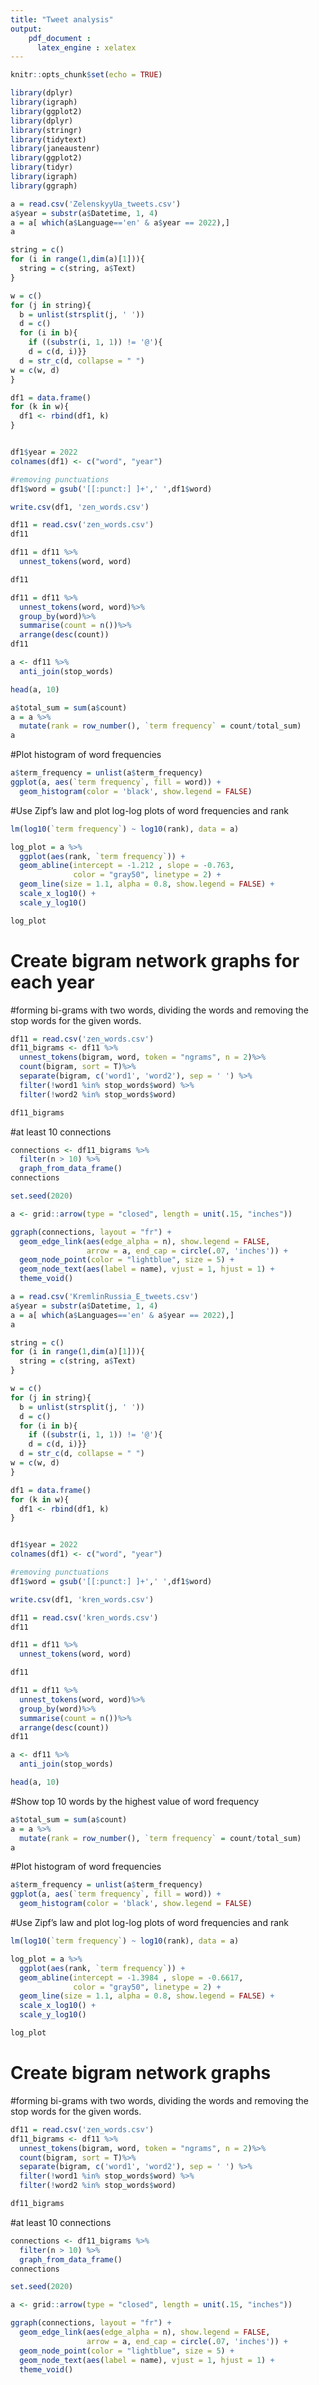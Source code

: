 ```yaml
---
title: "Tweet analysis"
output: 
    pdf_document :
      latex_engine : xelatex
---
```


```r
knitr::opts_chunk$set(echo = TRUE)
```


```r
library(dplyr)
library(igraph)
library(ggplot2)
library(dplyr)
library(stringr)
library(tidytext)
library(janeaustenr)
library(ggplot2)
library(tidyr)
library(igraph)
library(ggraph)
```


```r
a = read.csv('ZelenskyyUa_tweets.csv')
a$year = substr(a$Datetime, 1, 4)
a = a[ which(a$Language=='en' & a$year == 2022),]
a
```

```r

string = c()
for (i in range(1,dim(a)[1])){
  string = c(string, a$Text)
}

w = c()
for (j in string){
  b = unlist(strsplit(j, ' '))
  d = c()
  for (i in b){
    if ((substr(i, 1, 1)) != '@'){
    d = c(d, i)}}
  d = str_c(d, collapse = " ")
w = c(w, d)
}

df1 = data.frame()
for (k in w){
  df1 <- rbind(df1, k)
}


df1$year = 2022
colnames(df1) <- c("word", "year")

#removing punctuations
df1$word = gsub('[[:punct:] ]+',' ',df1$word)

write.csv(df1, 'zen_words.csv')
```


```r
df11 = read.csv('zen_words.csv')
df11
```
```r
df11 = df11 %>%
  unnest_tokens(word, word)

df11
```


```r
df11 = df11 %>%
  unnest_tokens(word, word)%>%
  group_by(word)%>%
  summarise(count = n())%>%
  arrange(desc(count))
df11
```

```r
a <- df11 %>%
  anti_join(stop_words)

head(a, 10)
```


```r
a$total_sum = sum(a$count)
a = a %>% 
  mutate(rank = row_number(), `term frequency` = count/total_sum)
a
```

#Plot histogram of word frequencies 
```r
a$term_frequency = unlist(a$term_frequency)
ggplot(a, aes(`term frequency`, fill = word)) +
  geom_histogram(color = 'black', show.legend = FALSE) 
```

#Use Zipf’s law and plot log-log plots of word frequencies and rank
```r
lm(log10(`term frequency`) ~ log10(rank), data = a)
```


```r
log_plot = a %>% 
  ggplot(aes(rank, `term frequency`)) + 
  geom_abline(intercept = -1.212 , slope = -0.763, 
              color = "gray50", linetype = 2) +
  geom_line(size = 1.1, alpha = 0.8, show.legend = FALSE) + 
  scale_x_log10() +
  scale_y_log10()

log_plot
```


# Create bigram network graphs for each year

#forming bi-grams with two words, dividing the words and removing the stop words for the given words.
```r
df11 = read.csv('zen_words.csv')
df11_bigrams <- df11 %>%
  unnest_tokens(bigram, word, token = "ngrams", n = 2)%>%
  count(bigram, sort = T)%>%
  separate(bigram, c('word1', 'word2'), sep = ' ') %>%
  filter(!word1 %in% stop_words$word) %>%
  filter(!word2 %in% stop_words$word)

df11_bigrams
```

#at least 10 connections
```r
connections <- df11_bigrams %>%
  filter(n > 10) %>%
  graph_from_data_frame()
connections
```


```r
set.seed(2020)

a <- grid::arrow(type = "closed", length = unit(.15, "inches"))

ggraph(connections, layout = "fr") +
  geom_edge_link(aes(edge_alpha = n), show.legend = FALSE,
                 arrow = a, end_cap = circle(.07, 'inches')) +
  geom_node_point(color = "lightblue", size = 5) +
  geom_node_text(aes(label = name), vjust = 1, hjust = 1) +
  theme_void()
```


```r
a = read.csv('KremlinRussia_E_tweets.csv')
a$year = substr(a$Datetime, 1, 4)
a = a[ which(a$Languages=='en' & a$year == 2022),]
a
```

```r

string = c()
for (i in range(1,dim(a)[1])){
  string = c(string, a$Text)
}

w = c()
for (j in string){
  b = unlist(strsplit(j, ' '))
  d = c()
  for (i in b){
    if ((substr(i, 1, 1)) != '@'){
    d = c(d, i)}}
  d = str_c(d, collapse = " ")
w = c(w, d)
}

df1 = data.frame()
for (k in w){
  df1 <- rbind(df1, k)
}


df1$year = 2022
colnames(df1) <- c("word", "year")

#removing punctuations
df1$word = gsub('[[:punct:] ]+',' ',df1$word)

write.csv(df1, 'kren_words.csv')
```


```r
df11 = read.csv('kren_words.csv')
df11
```

```r
df11 = df11 %>%
  unnest_tokens(word, word)

df11
```


```r
df11 = df11 %>%
  unnest_tokens(word, word)%>%
  group_by(word)%>%
  summarise(count = n())%>%
  arrange(desc(count))
df11
```


```r
a <- df11 %>%
  anti_join(stop_words)

head(a, 10)
```


#Show top 10 words by the highest value of word frequency
```r
a$total_sum = sum(a$count)
a = a %>% 
  mutate(rank = row_number(), `term frequency` = count/total_sum)
a
```

#Plot histogram of word frequencies 
```r
a$term_frequency = unlist(a$term_frequency)
ggplot(a, aes(`term frequency`, fill = word)) +
  geom_histogram(color = 'black', show.legend = FALSE) 
```


#Use Zipf’s law and plot log-log plots of word frequencies and rank 
```r
lm(log10(`term frequency`) ~ log10(rank), data = a)
```


```r
log_plot = a %>% 
  ggplot(aes(rank, `term frequency`)) + 
  geom_abline(intercept = -1.3984 , slope = -0.6617, 
              color = "gray50", linetype = 2) +
  geom_line(size = 1.1, alpha = 0.8, show.legend = FALSE) + 
  scale_x_log10() +
  scale_y_log10()

log_plot
```

# Create bigram network graphs

#forming bi-grams with two words, dividing the words and removing the stop words for the given words.
```r
df11 = read.csv('zen_words.csv')
df11_bigrams <- df11 %>%
  unnest_tokens(bigram, word, token = "ngrams", n = 2)%>%
  count(bigram, sort = T)%>%
  separate(bigram, c('word1', 'word2'), sep = ' ') %>%
  filter(!word1 %in% stop_words$word) %>%
  filter(!word2 %in% stop_words$word)

df11_bigrams
```

#at least 10 connections
```r
connections <- df11_bigrams %>%
  filter(n > 10) %>%
  graph_from_data_frame()
connections
```


```r
set.seed(2020)

a <- grid::arrow(type = "closed", length = unit(.15, "inches"))

ggraph(connections, layout = "fr") +
  geom_edge_link(aes(edge_alpha = n), show.legend = FALSE,
                 arrow = a, end_cap = circle(.07, 'inches')) +
  geom_node_point(color = "lightblue", size = 5) +
  geom_node_text(aes(label = name), vjust = 1, hjust = 1) +
  theme_void()
```
